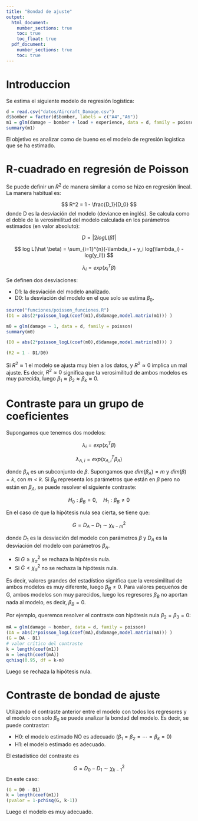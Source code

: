 ```yaml
---
title: "Bondad de ajuste"
output: 
  html_document:
    number_sections: true
    toc: true
    toc_float: true
  pdf_document:
    number_sections: true
    toc: true
---
```


# Introduccion

Se estima el siguiente modelo de regresión logística:

```r
d = read.csv("datos/Aircraft_Damage.csv")
d$bomber = factor(d$bomber, labels = c("A4","A6"))
m1 = glm(damage ~ bomber + load + experience, data = d, family = poisson)
summary(m1)
```

El objetivo es analizar como de bueno es el modelo de regresión logística que se ha estimado.


# R-cuadrado en regresión de Poisson

Se puede definir un $R^2$ de manera similar a como se hizo en regresión lineal. La manera habitual es:

$$
R^2 = 1 - \frac{D_1}{D_0}
$$
donde D es la desviación del modelo (deviance en inglés). Se calcula como el doble de la verosimilitud del modelo calculada en los parámetros estimados (en valor absoluto):

$$
D = |2logL(\hat \beta)|
$$

$$
log L(\hat \beta) = \sum_{i=1}^{n}(-\lambda_i + y_i log(\lambda_i) - log(y_i!))
$$

$$
\lambda_i = exp(x_i^T \beta)
$$

Se definen dos desviaciones:

- D1: la desviación del modelo analizado.
- D0: la desviación del modelo en el que solo se estima $\beta_0$.

```r
source("funciones/poisson_funciones.R")
(D1 = abs(2*poisson_logL(coef(m1),d$damage,model.matrix(m1))) )
```

```r
m0 = glm(damage ~ 1, data = d, family = poisson)
summary(m0)
```

```r
(D0 = abs(2*poisson_logL(coef(m0),d$damage,model.matrix(m0))) )
```

```r
(R2 = 1 - D1/D0)
```

Si $R^2 \approx 1$ el modelo se ajusta muy bien a los datos, y $R^2 \approx 0$ implica un mal ajuste. Es decir, $R^2 \approx 0$ significa que la verosimilitud de ambos modelos es muy parecida, luego $\beta_1 \approx \beta_2 \approx \beta_k \approx 0$.

# Contraste para un grupo de coeficientes

Supongamos que tenemos dos modelos:

$$
\lambda_i = exp(x_i^T \beta)
$$

$$
\lambda_{A,i} = exp(x_{A,i}^T \beta_A)
$$

donde $\beta_A$ es un subconjunto de $\beta$. Supongamos que $dim(\beta_A) = m$ y $dim(\beta) = k$, con $m<k$. Si $\beta_B$ representa los parámetros que están en $\beta$ pero no están en $\beta_A$, se puede resolver el siguiente contraste:

$$ H_0 : \beta_B = 0, \quad H_1: \beta_B \neq 0 $$

En el caso de que la hipótesis nula sea cierta, se tiene que:

$$
G = D_A - D_1 \sim \chi^2_{k-m}
$$

donde $D_1$ es la desviación del modelo con parámetros $\beta$ y $D_A$ es la desviación del modelo con parámetros $\beta_A$.

- Si $G \geq \chi^2_{\alpha}$ se rechaza la hipótesis nula.
- Si $G < \chi^2_{\alpha}$ no se rechaza la hipótesis nula.

Es decir, valores grandes del estadístico significa que la verosimilitud de ambos modelos es muy diferente, luego $\beta_B \neq 0$. Para valores pequeños de G, ambos modelos son muy parecidos, luego los regresores $\beta_B$ no aportan nada al modelo, es decir, $\beta_B = 0$.

Por ejemplo, queremos resolver el contraste con hipótesis nula $\beta_2 = \beta_3 = 0$:

```r
mA = glm(damage ~ bomber, data = d, family = poisson)
(DA = abs(2*poisson_logL(coef(mA),d$damage,model.matrix(mA))) )
(G = DA - D1)
# valor crítico del contraste
k = length(coef(m1))
m = length(coef(mA))
qchisq(0.95, df = k-m)
```

Luego se rechaza la hipótesis nula.

# Contraste de bondad de ajuste

Utilizando el contraste anterior entre el modelo con todos los regresores y el modelo con solo $\beta_0$ se puede analizar la bondad del modelo. Es decir, se puede contrastar:

- H0: el modelo estimado NO es adecuado ($\beta_1 = \beta_2 = \cdots = \beta_k = 0$)
- H1: el modelo estimado es adecuado.

El estadístico del contraste es

$$
G = D_0 - D_1 \sim \chi^2_{k-1}
$$
En este caso:

```r
(G = D0 - D1)
k = length(coef(m1))
(pvalor = 1-pchisq(G, k-1))
```

Luego el modelo es muy adecuado.